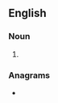 ==English==

===Noun===
{{head|en|noun plural form}}

# {{plural of|nitwit|lang=en}}

===Anagrams===
* {{anagrams|en|intwist|twistin'}}